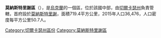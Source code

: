 '''莫納斯特里謝區'''（{{lang-uk|Монастирищенський район}}），是[[烏克蘭|烏克蘭]]的一個區，位於該國中部，由[[切爾卡瑟州|切爾卡瑟州]]負責管轄，首府設於[[莫納斯特里謝|莫納斯特里謝]]，面積719.4平方公里，2015年人口36,476，人口密度每平方公里50.7人。

[[Category:切爾卡瑟州區份|Category:切爾卡瑟州區份]]
[[Category:莫納斯特里謝區|Category:莫納斯特里謝區]]


{{Cherkasy-geo-stub}}